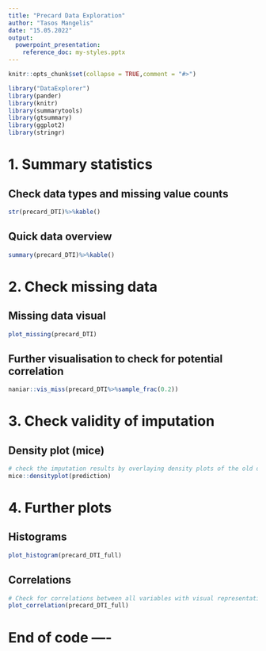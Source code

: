 ```yaml
---
title: "Precard Data Exploration"
author: "Tasos Mangelis" 
date: "15.05.2022" 
output:
  powerpoint_presentation:
    reference_doc: my-styles.pptx
---
```


```r

knitr::opts_chunk$set(collapse = TRUE,comment = "#>")

library("DataExplorer")
library(pander)
library(knitr)
library(summarytools)
library(gtsummary)
library(ggplot2)
library(stringr)

```


# 1. Summary statistics 

## Check data types and missing value counts
```r
str(precard_DTI)%>%kable()
```

## Quick data overview

```r
summary(precard_DTI)%>%kable()
```

# 2. Check missing data

## Missing data visual

```r
plot_missing(precard_DTI)
```

## Further visualisation to check for potential correlation
```r
naniar::vis_miss(precard_DTI%>%sample_frac(0.2))
```

# 3. Check validity of imputation

## Density plot (mice)
```r
# check the imputation results by overlaying density plots of the old distribution against the new
mice::densityplot(prediction)
```

# 4. Further plots

## Histograms

```r
plot_histogram(precard_DTI_full)
```

## Correlations 

```r
# Check for correlations between all variables with visual representation
plot_correlation(precard_DTI_full)

```


# End of code ----